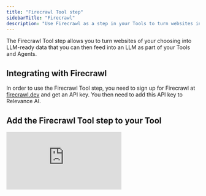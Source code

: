 ```yaml
---
title: "Firecrawl Tool step"
sidebarTitle: "Firecrawl"
description: "Use Firecrawl as a step in your Tools to turn websites into LLM-ready data"
---
```


The Firecrawl Tool step allows you to turn websites of your choosing into LLM-ready data that you can then feed into an LLM as part of your Tools and Agents.

## Integrating with Firecrawl

In order to use the Firecrawl Tool step, you need to sign up for Firecrawl at [firecrawl.dev](https://www.firecrawl.dev/) and get an API key. You then need to add this API key to Relevance AI.

## Add the Firecrawl Tool step to your Tool

<div style={{ width:"100%",position:"relative","padding-top":"56.75%" }}>
<iframe src="https://app.supademo.com/embed/cmbq23afyb6gtsn1rjlutkcvp" frameBorder="0" title="Add the Firecrawl Tool step to your Tool" allow="clipboard-write" webkitallowfullscreen="true" mozallowfullscreen="true" allowfullscreen style={{ position:"absolute",top:0,left:0,width:"100%",height:"100%",border:"3px solid #5E43CE",borderRadius:"10px" }} />

</div>

You can add the Firecrawl Tool step to your Tool by:

1. Creating a new Tool, then searching for the 'Firecrawl Web Scraper' Tool step
2. Click 'Expand' to see the full Tool step
3. Add the URL you want to scrape in 'URL'
4. Check or uncheck 'Scrape Only' based on whether or not you want to scrape the URL you've added only
5. Check or uncheck 'Extract Main Content Only' based on whether or not you want to include nav, header, footers, etc.
6. Add paths you want to include here under 'Include Paths'
7. If 'Scrape Only' is unchecked, you can specify how many pages you want to crawl under 'Number of Pages'
8. Run the Tool step to see if works with your configuration\!

## Advanced Settings

### Output Formats

You can select from the following Output Formats for your scrapes:

- Markdown (default)
- HTML
- Raw HTML
- Links
- Screenshot
- Screenshot of the full page
- JSON
- Change Tracking

## Common errors

<AccordionGroup>
  <Accordion title="Insufficient credits">
    The error message below indicates that you have run out of credits, or do not have enough credits, in your Firecrawl account to perform the Tool step you're running. You will need to upgrade your plan at Firecrawl to get more credits.

    ```
    {"success":false,"error":"Insufficient credits to perform this request. For more credits, you can upgrade your plan at https://firecrawl.dev/pricing or try changing the request limit to a lower value."}
    ```
  </Accordion>
  <Accordion title="Invalid token">
    The error message below indicates that your Firecrawl API Key is either incorrect or missing. You will need to add / replace this API Key in 'Integrations & App Keys'.

    ```
    {"error":"Unauthorized: Invalid token"}
    ```
  </Accordion>
</AccordionGroup>